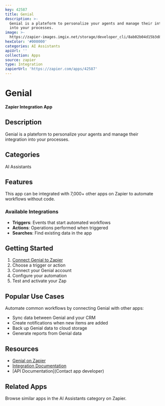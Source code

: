 ```yaml
---
key: 42587
title: Genial
description: >-
  Genial is a plateform to personalize your agents and manage their integration
  into your processes.
image: >-
  https://zapier-images.imgix.net/storage/developer_cli/8ab02b04d15b3d8becf21acb4b917f22.png?auto=format%2Ccompress&ixlib=python-3.0.0&q=50
hexColor: '#000000'
categories: AI Assistants
apiUrl: ''
collection: Apps
source: zapier
type: Integration
zapierUrl: 'https://zapier.com/apps/42587'
---
```

# Genial

**Zapier Integration App**

## Description

Genial is a plateform to personalize your agents and manage their integration into your processes.

## Categories

AI Assistants

## Features

This app can be integrated with 7,000+ other apps on Zapier to automate workflows without code.

### Available Integrations

- **Triggers**: Events that start automated workflows
- **Actions**: Operations performed when triggered
- **Searches**: Find existing data in the app

## Getting Started

1. [Connect Genial to Zapier](https://zapier.com/apps/42587)
2. Choose a trigger or action
3. Connect your Genial account
4. Configure your automation
5. Test and activate your Zap

## Popular Use Cases

Automate common workflows by connecting Genial with other apps:

- Sync data between Genial and your CRM
- Create notifications when new items are added
- Back up Genial data to cloud storage
- Generate reports from Genial data

## Resources

- [Genial on Zapier](https://zapier.com/apps/42587)
- [Integration Documentation](https://zapier.com/apps/42587/integrations)
- [API Documentation](Contact app developer)

## Related Apps

Browse similar apps in the AI Assistants category on Zapier.
